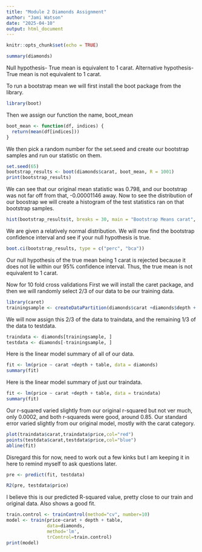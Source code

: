 ```yaml
---
title: "Module 2 Diamonds Assignment"
author: "Jami Watson"
date: "2025-04-10"
output: html_document
---
```


```r
knitr::opts_chunk$set(echo = TRUE)
```

```r
summary(diamonds)
```
Null hypothesis- True mean is equivalent to 1 carat.
Alternative hypothesis- True mean is not equivalent to 1 carat.

To run a bootstrap mean we will first install the boot package from the library.
```r
library(boot)
```
Then we assign our function the name, boot_mean
```r
boot_mean <- function(df, indices) {
  return(mean(df[indices]))
}
```
We then pick a random number for the set.seed and create our bootstrap samples and run our statistic on them.
```r
set.seed(65)
bootstrap_results <- boot(diamonds$carat, boot_mean, R = 1001)
print(bootstrap_results)
```
We can see that our original mean statistic was 0.798, and our bootstrap was not far off from that, -0.00001146 away. Now to see the distribution of our boostrap we will create a histogram of the test statistics ran on that bootstrap samples.
```r
hist(bootstrap_results$t, breaks = 30, main = "Bootstrap Means carat", xlab = "Mean Value", col = "lightblue", border = "black")
```
We are given a relatively normal distribution. We will now find the bootstrap confidence interval and see if your null hypothesis is true.
```r
boot.ci(bootstrap_results, type = c("perc", "bca"))
```
Our null hypothesis of the true mean being 1 carat is rejected because it does not lie within our 95% confidence interval. Thus, the true mean is not equivalent to 1 carat.

Now for 10 fold cross validations
First we will install the caret package, and then we will randomly select 2/3 of our data to be our training data.
```r
library(caret)
trainingsample <- createDataPartition(diamonds$carat +diamonds$depth + diamonds$table, p=0.667,list=FALSE)
```
We will now assign this 2/3 of the data to traindata, and the remaining 1/3 of the data to testdata. 
```r
traindata <- diamonds[trainingsample, ]
testdata <- diamonds[-trainingsample, ]
```
Here is the linear model summary of all of our data.
```r
fit <- lm(price ~ carat +depth + table, data = diamonds)
summary(fit)
```
Here is the linear model summary of just our traindata.
```r
fit <- lm(price ~ carat +depth + table, data = traindata)
summary(fit)
```
Our r-squared varied slightly from our original r-squared but not ver much, only 0.0002, and both r-squareds were good, around 0.85. Our standard error varied slightly from our original model, mostly with the carat category.


```r
plot(traindata$carat,traindata$price,col="red")
points(testdata$carat,testdata$price,col="blue")
abline(fit)
```
Disregard this for now, need to work out a few kinks but I am keeping it in here to remind myself to ask questions later.

```r
pre <- predict(fit, testdata)
```
```r
R2(pre, testdata$price)
```
I believe this is our predicted R-squared value, pretty close to our train and original data. Also shows a good fit.

```r
train.control <- trainControl(method="cv", number=10)
model <- train(price~carat + depth + table, 
               data=diamonds,
               method='lm',
               trControl=train.control)
print(model)
```


